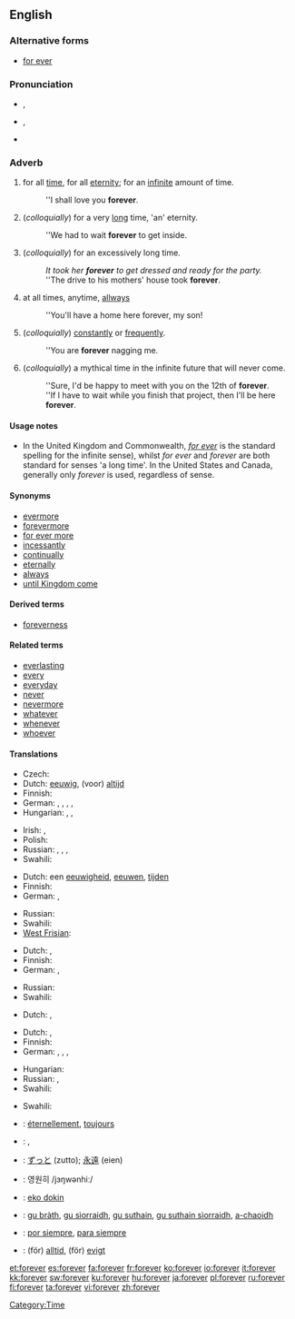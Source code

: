 ==English==

===Alternative forms===
* [[for ever]]

===Pronunciation===
* {{a|RP}} {{IPA|/fəɹˈɛvə/}}, {{SAMPA|/f@r"Ev@/}}
* {{a|GenAm}} {{IPA|/fəɹˈɛvɚ/}}, {{SAMPA|/f@r"Ev@`/}}
* {{audio|en-us-forever.ogg|Audio (US)}}
*: {{rhymes|ɛvə(r)}}

===Adverb===
{{en-adv|-}}

# for all [[time]], for all [[eternity]]; for an [[infinite]] amount of time.
#: ''I shall love you '''forever'''.
# (''colloquially'') for a very [[long]] time, 'an' eternity.
#: ''We had to wait '''forever''' to get inside.
# (''colloquially'') for an excessively long time.
#: ''It took her '''forever''' to get dressed and ready for the party.''
#: ''The drive to his mothers' house took '''forever'''.
# at all times, anytime, [[allways]]
#: ''You'll have a home here forever, my son!
# (''colloquially'') [[constantly]] or [[frequently]].
#: ''You are '''forever''' nagging me.
# (''colloquially'') a mythical time in the infinite future that will never come.
#: ''Sure, I'd be happy to meet with you on the 12th of '''forever'''.
#: ''If I have to wait while you finish that project, then I'll be here '''forever'''.

====Usage notes====
* In the United Kingdom and Commonwealth, ''[[for ever]]'' is the standard spelling for the infinite sense), whilst ''for ever'' and ''forever'' are both standard for senses 'a long time'. In the United States and Canada, generally only ''forever'' is used, regardless of sense.

====Synonyms====
* [[evermore]]
* [[forevermore]]
* [[for ever more]]
* [[incessantly]]
* [[continual]]ly
* [[eternal]]ly
* [[always]]
* [[until Kingdom come]]

====Derived terms====
* [[foreverness]]

====Related terms====
* [[everlasting]]
* [[every]]
* [[everyday]]
* [[never]]
* [[nevermore]]
* [[whatever]]
* [[whenever]]
* [[whoever]]

====Translations====
{{trans-top|for all time, for all eternity; for an infinite amount of time}}
* Czech: {{t-|cs|navždy}}
* Dutch: [[eeuwig]], (voor) [[altijd]]
* Finnish: {{t-|fi|ikuisesti}}
* German: {{t-|de|für immer}}, {{t+|de|ewig}}, {{t+|de|unaufhörlich}}, {{t+|de|auf}} {{t+|de|immer}},  {{t|de|für eger}}
* Hungarian: {{t+|hu|örökre}},  {{t|hu|örökké}},  {{t|hu|mindörökké}}
{{trans-mid}}
* Irish: {{t|ga|go bráth|xs=Irish}}, {{t-|ga|go deo|xs=Irish}}
* Polish: {{t-|pl|na zawsze}}
* Russian: {{t|ru|вечно|tr=v'éčno|sc=Cyrl}}, {{t+|ru|всегда|tr=vs'egdá|sc=Cyrl}}, {{t+|ru|навсегда|tr=navs'egdá|sc=Cyrl}}, {{t|ru|навеки|tr=v'éki|sc=Cyrl}}
* Swahili: {{t+|sw|milele|xs=Swahili}}
{{trans-bottom}}

{{trans-top|''(colloquially)'' for a very long time}}
* Dutch: een [[eeuwigheid]], [[eeuwen]], [[tijden]] {{p}}
* Finnish: {{t-|fi|ikuisuus|alt=ikuisuuden}}
* German: {{t+|de|ewig}}, {{t-|de|für immer}}
{{trans-mid}}
* Russian: {{t|ru|целую вечность|tr=céluju v'éčnost'|sc=Cyrl}}
* Swahili: {{t+|sw|milele|xs=Swahili}}
* [[West Frisian]]: {{t|fy|ivich|xs=West Frisian}}
{{trans-bottom}}

{{trans-top|''(colloquially)'' for an excessively long time}}
* Dutch: {{t+|nl|eeuwig}}, {{t-|nl|eindeloos}}
* Finnish: {{t-|fi|ikuisuus|alt=ikuisuuden}}
* German: {{t+|de|ewig}}, {{t-|de|für immer}}
{{trans-mid}}
* Russian: {{t|ru|целую вечность|tr=céluju v'éčnost'|sc=Cyrl}}
* Swahili: {{t+|sw|milele|xs=Swahili}}
{{trans-bottom}}

{{trans-top|at all times, anytime, allways}}
* Dutch: {{t+|nl|steeds}}, {{t+|nl|altijd}}
{{trans-mid}}
{{trans-bottom}}

{{trans-top|''(colloquially)'' constantly or frequently}}
* Dutch: {{t-|nl|steed}}, {{t+|nl|altijd}}
* Finnish: {{t+|fi|aina}}
* German: {{t+|de|ewig}}, {{t+|de|ständig}}, {{t+|de|unaufhörlich}}, {{t+|de|andauernd}}
{{trans-mid}}
* Hungarian: {{t|hu|örökké}}
* Russian: {{t|ru|вечно|tr=v'éčno|sc=Cyrl}}, {{t|ru|постоянно|cs=Cyrl|tr=postojánno|sc=Cyrl}}
* Swahili: {{t+|sw|milele|xs=Swahili}}
{{trans-bottom}}

{{trans-top|''(colloquially)'' a mythical time in the infinite future that will never come}}
* Swahili: {{t+|sw|milele|xs=Swahili}}
{{trans-mid}}
{{trans-bottom}}

{{checktrans-top}}
* {{ttbc|French}}: [[éternellement]], [[toujours]]
* {{ttbc|Hebrew}}: {{he-translation|לעד|la'ad}}, {{he-translation|לנצח|laneitzach}}
* {{ttbc|Japanese}}: [[ずっと]] (zutto); [[永遠]] (eien)
* {{ttbc|Korean}}: 영원히 /jɜŋwənhiː/
{{checktrans-mid}}
* {{ttbc|Nauruan}}: [[eko dokin]]
* {{ttbc|Scottish Gaelic}}: [[gu bràth]], [[gu sìorraidh]], [[gu suthain]], [[gu suthain sìorraidh]], [[a-chaoidh]]
* {{ttbc|Spanish}}: [[por siempre]], [[para siempre]]
* {{ttbc|Swedish}}: (för) [[alltid]], (för) [[evigt]]
{{checktrans-bottom}}

[[Category:Time]]

[[et:forever]]
[[es:forever]]
[[fa:forever]]
[[fr:forever]]
[[ko:forever]]
[[io:forever]]
[[it:forever]]
[[kk:forever]]
[[sw:forever]]
[[ku:forever]]
[[hu:forever]]
[[ja:forever]]
[[pl:forever]]
[[ru:forever]]
[[fi:forever]]
[[ta:forever]]
[[vi:forever]]
[[zh:forever]]